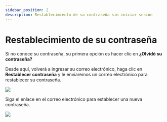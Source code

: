 ---
sidebar_position: 2
description: Restablecimiento de su contraseña sin iniciar sesión
---

# Restablecimiento de su contraseña

Si no conoce su contraseña, su primera opción es hacer clic en **¿Olvidó su contraseña?**

Desde aquí, volverá a ingresar su correo electrónico, haga clic en **Restablecer contraseña** y le enviaremos un correo electrónico para restablecer su contraseña.

![](/img/es/image_22.png)

Siga el enlace en el correo electrónico para establecer una nueva contraseña.

![](/img/es/image_23.png)